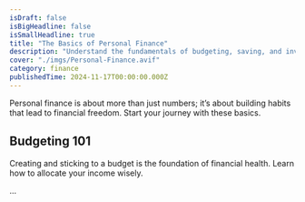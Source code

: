 ```yaml
---
isDraft: false
isBigHeadline: false
isSmallHeadline: true
title: "The Basics of Personal Finance"
description: "Understand the fundamentals of budgeting, saving, and investing for a secure future."
cover: "./imgs/Personal-Finance.avif"
category: finance
publishedTime: 2024-11-17T00:00:00.000Z
---
```


Personal finance is about more than just numbers; it’s about building habits that lead to financial freedom. Start your journey with these basics.

## Budgeting 101

Creating and sticking to a budget is the foundation of financial health. Learn how to allocate your income wisely.

...
